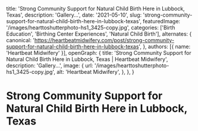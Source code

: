   title: 'Strong Community Support for Natural Child Birth Here in Lubbock, Texas',
  description: 'Gallery...',
  date: '2021-05-10',
  slug: 'strong-community-support-for-natural-child-birth-here-in-lubbock-texas',
  featuredImage: '/images/hearttoshutterphoto-hs1_3425-copy.jpg',
  categories: ['Birth Education', 'Birthing Center Experiences', 'Natural Child Birth'],
  alternates: {
    canonical: 'https://heartbeatmidwifery.com/post/strong-community-support-for-natural-child-birth-here-in-lubbock-texas',
  },
  authors: [{ name: 'Heartbeat Midwifery' }],
  openGraph: {
    title: 'Strong Community Support for Natural Child Birth Here in Lubbock, Texas | Heartbeat Midwifery',
    description: 'Gallery...',
    image: {
      url: '/images/hearttoshutterphoto-hs1_3425-copy.jpg',
      alt: 'Heartbeat Midwifery',
    },
  },
}


# Strong Community Support for Natural Child Birth Here in Lubbock, Texas

<Gallery>
  <GalleryItem
    src="/images/hearttoshutterphoto-hs1_3425-copy.jpg"
    size="large"
  />
  <GalleryItem
    src="/images/hearttoshutterphoto-hs1_3430-copy.jpg"
    size="large"
  />
  <GalleryItem
    src="/images/hearttoshutterphoto-hs1_3436-copy.jpg"
    size="large"
  />
  <GalleryItem
    src="/images/hearttoshutterphoto-hs1_3451-copy.jpg"
    size="large"
  />
  <GalleryItem
    src="/images/hearttoshutterphoto-hs1_3475-copy.jpg"
    size="large"
  />
  <GalleryItem
    src="/images/hearttoshutterphoto-hs1_3489-copy.jpg"
    size="large"
  />
  <GalleryItem
    src="/images/hearttoshutterphoto-hs1_3493-copy.jpg"
    size="large"
  />
  <GalleryItem
    src="/images/hearttoshutterphoto-hs1_3513-copy.jpg"
    size="large"
  />
</Gallery>
